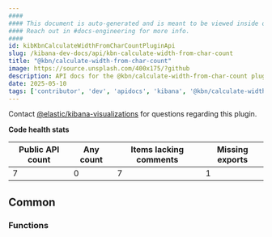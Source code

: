 ```yaml
---
####
#### This document is auto-generated and is meant to be viewed inside our experimental, new docs system.
#### Reach out in #docs-engineering for more info.
####
id: kibKbnCalculateWidthFromCharCountPluginApi
slug: /kibana-dev-docs/api/kbn-calculate-width-from-char-count
title: "@kbn/calculate-width-from-char-count"
image: https://source.unsplash.com/400x175/?github
description: API docs for the @kbn/calculate-width-from-char-count plugin
date: 2025-05-10
tags: ['contributor', 'dev', 'apidocs', 'kibana', '@kbn/calculate-width-from-char-count']
---
```




Contact [@elastic/kibana-visualizations](https://github.com/orgs/elastic/teams/kibana-visualizations) for questions regarding this plugin.

**Code health stats**

| Public API count  | Any count | Items lacking comments | Missing exports |
|-------------------|-----------|------------------------|-----------------|
| 7 | 0 | 7 | 1 |

## Common

### Functions
<DocDefinitionList data={kbnCalculateWidthFromCharCountObj.common.functions}/>

